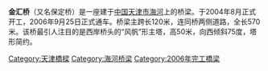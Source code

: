 '''金汇桥'''（又名保定桥）是一座建于[[中国|中国]][[天津市|天津市]][[海河|海河]]上的桥梁。于2004年8月正式开工，2006年9月25日正式通车。桥梁主跨长120米，连同桥两侧道路，全长570米。该桥最引人注目的是西岸桥头的“风帆”形主塔，高50米，向西倾斜75度，塔形简约。

{{Bridge-Stub}}

{{天津小作品}}
{{天津桥隧}}
[[Category:天津橋樑|Category:天津橋樑]]
[[Category:海河桥梁|Category:海河桥梁]]
[[Category:2006年完工橋梁|Category:2006年完工橋梁]]